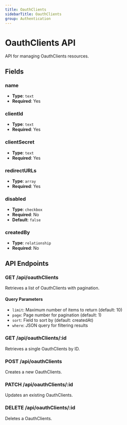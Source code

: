 ```yaml
---
title: OauthClients
sidebarTitle: OauthClients
group: Authentication
---
```


# OauthClients API

API for managing OauthClients resources.

## Fields

### name

- **Type**: `text`
- **Required**: Yes




### clientId

- **Type**: `text`
- **Required**: Yes




### clientSecret

- **Type**: `text`
- **Required**: Yes




### redirectURLs

- **Type**: `array`
- **Required**: Yes




### disabled

- **Type**: `checkbox`
- **Required**: No
- **Default**: `false`



### createdBy

- **Type**: `relationship`
- **Required**: No





## API Endpoints

### GET /api/oauthClients
Retrieves a list of OauthClients with pagination.

#### Query Parameters
- `limit`: Maximum number of items to return (default: 10)
- `page`: Page number for pagination (default: 1)
- `sort`: Field to sort by (default: createdAt)
- `where`: JSON query for filtering results

### GET /api/oauthClients/:id
Retrieves a single OauthClients by ID.

### POST /api/oauthClients
Creates a new OauthClients.

### PATCH /api/oauthClients/:id
Updates an existing OauthClients.

### DELETE /api/oauthClients/:id
Deletes a OauthClients.

